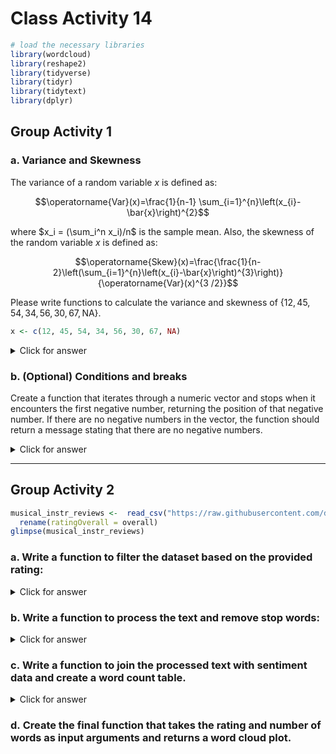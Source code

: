 # Class Activity 14

```r
# load the necessary libraries
library(wordcloud)
library(reshape2)
library(tidyverse)
library(tidyr)
library(tidytext)
library(dplyr)
```



## Group Activity 1

### a. Variance and Skewness 

The variance of a random variable $x$ is defined as: 

$$\operatorname{Var}(x)=\frac{1}{n-1} \sum_{i=1}^{n}\left(x_{i}-\bar{x}\right)^{2}$$

where $x_i = (\sum_i^n x_i)/n$ is the sample mean. Also, the skewness of the random variable $x$ is defined as:

$$\operatorname{Skew}(x)=\frac{\frac{1}{n-2}\left(\sum_{i=1}^{n}\left(x_{i}-\bar{x}\right)^{3}\right)}{\operatorname{Var}(x)^{3 /2}}$$

Please write functions to calculate the variance and skewness of $\{12, 45, 54, 34, 56, 30, 67, \text{NA}\}$.

```r
x <- c(12, 45, 54, 34, 56, 30, 67, NA)
```


<details>
<summary class="answer">Click for answer</summary>

```r
# function to calculate the variance of a vector
var <- function(x){
  x <- na.omit(x) # omit NA values
  sum((x - mean(x)) ^ 2) / (length(x) - 1)
}
```


```r
var(x)
```



```r
# function to calculate the skewness of a vector
skewness <- function(x) {
  x <- na.omit(x) # omit NA values
  sum((x - mean(x)) ^ 3) /((length(x) - 2) * var(x) ^ (3 / 2))
}
```


```r
skewness(x)
```

</details>


### b. (Optional)  Conditions and breaks

Create a function that iterates through a numeric vector and stops when it encounters the first negative number, returning the position of that negative number. If there are no negative numbers in the vector, the function should return a message stating that there are no negative numbers.


<details>
<summary class="answer">Click for answer</summary>

```r
find_first_negative <- function(x) {
  negative_positions <- which(x < 0)
  
  if (length(negative_positions) > 0) {
    return(paste("The first negative number is at position", negative_positions[1]))
  } else {
    return("There are no negative numbers in the vector")
  }
}

```

```r
test_vector <- c(5, 12, -7, 20, 15)
find_first_negative(test_vector)
```

</details>


--------------------------------------------------------------------

## Group Activity 2


```r
musical_instr_reviews <-  read_csv("https://raw.githubusercontent.com/deepbas/statdatasets/main/musicreviews.csv") %>% 
  rename(ratingOverall = overall)
glimpse(musical_instr_reviews)
```

### a. Write a function to filter the dataset based on the provided rating:


<details>
<summary class="answer">Click for answer</summary>

```r
filter_reviews_by_rating <- function(data, rating) {
  data %>% filter(ratingOverall == rating)
}
```

</details>

### b. Write a function to process the text and remove stop words:


<details>
<summary class="answer">Click for answer</summary>

```r
process_text <- function(data) {
  data %>%
    select(reviewText) %>%
    unnest_tokens(output = word, input = reviewText) %>%
    anti_join(stop_words)
}
```

</details>

### c. Write a function to join the processed text with sentiment data and create a word count table.


<details>
<summary class="answer">Click for answer</summary>

```r
create_word_count_table <- function(data) {
  data %>%
    inner_join(get_sentiments("bing")) %>%
    count(word, sentiment, sort = TRUE) %>%
    reshape2::acast(word ~ sentiment, value.var = "n", fill = 0)
}
```

</details>


### d. Create the final function that takes the rating and number of words as input arguments and returns a word cloud plot. 


<!--
<details>
<summary class="answer">Click for answer</summary>

```r
word_cloud <- function(rating, num.words) {
  rating <- as.numeric(rating)
  num.words <- as.numeric(num.words)
  
  if (rating >= 1 & rating <= 5) {
    filtered_reviews <- filter_reviews_by_rating(musical_instr_reviews, rating)
    processed_reviews <- process_text(filtered_reviews)
    word_count_table <- create_word_count_table(processed_reviews)
    
    comparison.cloud(
      word_count_table,
      colors = c("blue", "purple"),
      scale = c(2, 0.5),
      max.words = num.words,
      title.size = 2
    )
  } else {
    warning(" Please enter a rating from 1 to 5")
  }
}

word_cloud(rating = "4", num.words = 300)

```

</details>

-->
